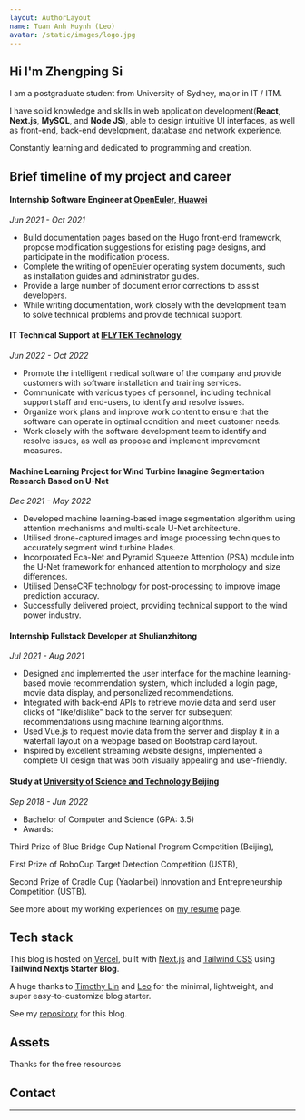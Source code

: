 ```yaml
---
layout: AuthorLayout
name: Tuan Anh Huynh (Leo)
avatar: /static/images/logo.jpg
---
```



## Hi <Twemoji emoji="waving hand" /> I'm Zhengping Si

I am a postgraduate student from University of Sydney, major in IT / ITM.

I have solid knowledge and skills in web application development(**React**, **Next.js**, **MySQL**, and **Node JS**), able to design intuitive UI interfaces, as well as front-end, back-end development, database and network experience.

Constantly learning and dedicated to programming and creation.

## Brief timeline of my project and career

#### Internship Software Engineer at [OpenEuler, Huawei](https://www.openeuler.org/en/)

_Jun 2021 - Oct 2021_

- Build documentation pages based on the Hugo front-end framework, propose modification suggestions for existing page designs, and participate in the modification process.
- Complete the writing of openEuler operating system documents, such as installation guides and administrator guides.
- Provide a large number of document error corrections to assist developers.
- While writing documentation, work closely with the development team to solve technical problems and provide technical support.


#### IT Technical Support at [IFLYTEK Technology](https://global.iflytek.com/)

_Jun 2022 - Oct 2022_

- Promote the intelligent medical software of the company and provide customers with software installation and training services.
- Communicate with various types of personnel, including technical support staff and end-users, to identify and resolve issues.
- Organize work plans and improve work content to ensure that the software can operate in optimal condition and meet customer needs.
- Work closely with the software development team to identify and resolve issues, as well as propose and implement improvement measures.


#### Machine Learning Project for Wind Turbine Imagine Segmentation Research Based on U-Net

_Dec 2021 - May 2022_

- Developed machine learning-based image segmentation algorithm using attention mechanisms and multi-scale U-Net architecture.
- Utilised drone-captured images and image processing techniques to accurately segment wind turbine blades.
- Incorporated Eca-Net and Pyramid Squeeze Attention (PSA) module into the U-Net framework for enhanced attention to morphology and size differences.
- Utilised DenseCRF technology for post-processing to improve image prediction accuracy.
- Successfully delivered project, providing technical support to the wind power industry.

#### Internship Fullstack Developer at Shulianzhitong

_Jul 2021 - Aug 2021_

- Designed and implemented the user interface for the machine learning-based movie recommendation system, which included a login page, movie data display, and personalized recommendations.
- Integrated with back-end APIs to retrieve movie data and send user clicks of "like/dislike" back to the server for subsequent recommendations using machine learning algorithms.
- Used Vue.js to request movie data from the server and display it in a waterfall layout on a webpage based on Bootstrap card layout.
- Inspired by excellent streaming website designs, implemented a complete UI design that was both visually appealing and user-friendly.

[//]: # (#### Instructor and Developer at [MindX - Technology School]&#40;https://mindx.edu.vn/&#41; - &#40;aka Techkids&#41;)

[//]: # ()
[//]: # (_May 2017 - Jul 2018_)

[//]: # ()
[//]: # (- Built [Love of Knowledge]&#40;http://lok.vn/&#41; &#40;Front-end Developer&#41;)

[//]: # (- Built [Room Finder]&#40;https://hta218.github.io/get-a-room-api-docs/&#41; &#40;Back-end Developer&#41;)

[//]: # (- Built [Travel Egypt]&#40;https://github.com/hta218/Travel_Egypt&#41; - a picture puzzle game made by pygame &#40;Python&#41;)

[//]: # (- Mentored Python fundamentals and Python web development for newbies)

#### Study at [University of Science and Technology Beijing](https://en.ustb.edu.cn/)

_Sep 2018 - Jun 2022_

- Bachelor of Computer and Science (GPA: 3.5)
- Awards:

Third Prize of Blue Bridge Cup National Program Competition (Beijing),

First Prize of RoboCup Target Detection Competition (USTB),

Second Prize of Cradle Cup (Yaolanbei) Innovation and Entrepreneurship Competition (USTB).


See more about my working experiences on [my resume](/resume) page.

[//]: # (## Why have this blog?)

[//]: # ()
[//]: # (> Because sharing is learning)

[//]: # ()
[//]: # (I started this blog as a way to document and share the things I have learned and found useful in my journey as a software engineer.)

[//]: # ()
[//]: # (Writing and noting things down is a great way for me to solidify my understanding of new concepts and technologies,)

[//]: # (and I hope that my blog can be a helpful resource for others who are interested in web development, eCommerce, and related technologies.)

[//]: # ()
[//]: # (I would be highly appreciated if you could leave your comments and thoughts on what I have written <Twemoji emoji="clinking-beer-mugs" />.)

## Tech stack

This blog is hosted on [Vercel](https://vercel.com/), built with [Next.js](https://nextjs.org/) and [Tailwind CSS](https://tailwindcss.com/) using **Tailwind Nextjs Starter Blog**.

A huge thanks to [Timothy Lin](https://twitter.com/timlrxx) and [Leo](https://github.com/hta218/leohuynh.dev) for the minimal, lightweight, and super easy-to-customize blog starter.

[//]: # (A few major over-engineering-changes from the original repo:)

[//]: # ()
[//]: # (- <Twemoji emoji="atom-symbol" /> Upgrading to **React 18**, **Next 13**)

[//]: # (- <Twemoji emoji="party-popper" /> Adopting **Typescript**, committing with [Conventional Commits]&#40;https://www.conventionalcommits.org/&#41;)

[//]: # (- <Twemoji emoji="bar-chart" /> Monitoring site with [Umami]&#40;https://umami.is/&#41; website analytics)

[//]: # (- <Twemoji emoji="eyes" /> Theming in dark mode with [Github dark dimmed]&#40;https://github.blog/changelog/2021-04-14-dark-and-dimmed-themes-are-now-generally-available/&#41;)

[//]: # (  colors for better contrast)

[//]: # (- <Twemoji emoji="man-technologist" /> Making a lot of changes to the UI, new homepage design, adding)

[//]: # (  `ProfileCard`, `CareerTimeline` components, adding `/snippets`, `/resume` page, etc.)

[//]: # (- <Twemoji emoji="inbox-tray" /> Bumping up `mdx-bundler`, `rehype`/`remark` plugins and dependencies)
[//]: # (  to the latest version)

See my [repository](https://github.com/ryan-si/ryansi.live) for this blog.

[//]: # (The legacy version built with **Gatsby** can be found [here]&#40;https://leo-blog-legacy.vercel.app/&#41;.)

## Assets

[//]: # (Most of the images in my blog are from [Unsplash]&#40;https://unsplash.com/&#41;, gifs from [GIPHY]&#40;https://giphy.com/&#41;, and illustrations are from [Storyset]&#40;https://storyset.com/&#41;.)

Thanks for the free resources <Twemoji emoji="folded-hands" />

## Contact

<SocialAccounts />

---
